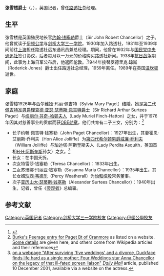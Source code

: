 '''张雪楼爵士'''（{{lang-en|Sir Christopher John Chancellor}}，{{bd|1904年|3月29日|1989年|9月9日}}），英国记者，曾任[[路透社|路透社]]总经理。

== 生平 ==
张雪楼是英国殖民地长官[[约翰·钱塞勒|约翰·钱塞勒]]爵士（Sir John Robert Chancellor）之子。他曾就读于[[伊顿公学|伊顿公学]]与[[剑桥大学三一学院|剑桥大学三一学院]]。1930年加入路透社，1931年至1939年间前往[[上海|上海]]担任路透社远东通讯员兼总经理。期间，他曾在1932年与[[国民党中央通迅社|国民党中央通迅社]]签订协议，后者每月以一万元的价格购买路透社新闻。1938年[[抗日战争|抗日战争]]期间，此事为上海日军公布后，他返回[[伦敦|伦敦]]。<ref name="foreign">{{cite book|title=《近代来华外国人名辞典》|publisher=中国社会科学出版社|author=中国社会科学院近代史研究所翻译室|year=1981}}</ref>1944年接替[[罗德里克·琼斯|罗德里克·琼斯]]（Roderick Jones）爵士出任路透社总经理，1959年离任。1989年在英国[[温坎顿|温坎顿]]逝世。

== 家庭 ==
张雪楼1926年与西尔维娅·玛丽·佩吉特（Sylvia Mary Paget）结婚。她是[[佩吉特准男爵|第二代佩吉特准男爵理查德·亚瑟·瑟蒂斯·佩吉特爵士]]（Sir Richard Arthur Surtees Paget）与[[缪丽尔·佩吉特|缪丽尔·芬奇-哈顿夫人]]（Lady Muriel Finch-Hatton）之女，并于1976年因其对慈善事业的贡献而获[[大英帝国勋章|OBE勋章]]。他们共育有二子三女，分别为：<ref>[http://www.rootsandleaves.com/family/Burke's/PAGET%20of%20Cranmore%20Hall.htm Burke's Peerage entry for Paget Bt of Cranmore] {{webarchive|url=https://web.archive.org/web/20080720214406/http://www.rootsandleaves.com/family/Burke%27s/PAGET%20of%20Cranmore%20Hall.htm |date=2008-07-20 }} as listed on a website. [http://www.e-familytree.net/F269/F269763.htm Some details] {{Wayback|url=http://www.e-familytree.net/F269/F269763.htm |date=20110723104505 }} are given here, and others come from Wikipedia articles and their references</ref>
* 长子约翰·佩吉特·钱塞勒（John Paget Chancellor）：1927年出生，其妻霍恩·艾丽斯·乔利夫（Hon Alice Jolliffe）为[[希尔顿男爵|第四代希尔顿男爵威廉·乔利夫]]（William Jolliffe）与珀迪塔·阿斯奎斯夫人（Lady Perdita Asquith，英国首相[[H·H·阿斯奎斯|H·H·阿斯奎斯]]孙女）之女。<ref>[http://pandp2.home.comcast.net/~pandp2/pandp2cast/chancellor_interviews.html  on a webpage "After surviving 'five weddings' and a divorce, Duckface finds life hard as a single mother; Four Weddings star Anna Chancellor on the legacy of that ill-fated screen liaison"] {{webarchive|url=https://web.archive.org/web/20080108224132/http://pandp2.home.comcast.net/~pandp2/pandp2cast/chancellor_interviews.html |date=2008-01-08 }}  ''[[Daily_Mail|Daily Mail]]'' article, published 10 December 2001, available via a website on the actress.</ref> 
* 长女：在中国夭折。
* 次女特雷莎·钱塞勒（Teresa Chancellor）：1933年出生。
* 三女苏珊娜·玛丽亚·钱塞勒（Susanna Maria Chancellor）：1935年出生，其长女婿[[珀西·韦德乐|珀西·韦德乐]]（Percy Weatherall）为[[怡和控股|怡和控股]]常务董事。
* 次子[[亚历山大·瑟蒂斯·钱塞勒|亚历山大·瑟蒂斯·钱塞勒]]（Alexander Surtees Chancellor）：1940年出生，记者，曾任《[[旁观者|旁观者]]》总编辑。

== 参考文献 ==
{{reflist}}

{{DEFAULTSORT:Chancellor, Christopher John}}
[[Category:英国记者|Category:英国记者]]
[[Category:剑桥大学三一学院校友|Category:剑桥大学三一学院校友]]
[[Category:伊頓公學校友|Category:伊頓公學校友]]